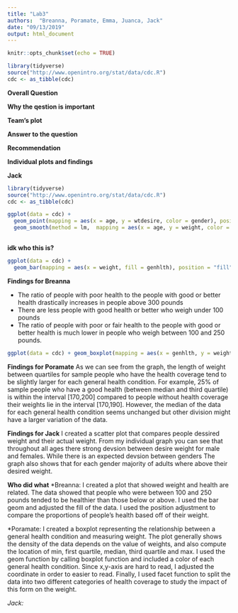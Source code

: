 ---
title: "Lab3"
authors:  "Breanna, Poramate, Emma, Juanca, Jack"
date: "09/13/2019"
output: html_document
---

```{r setup, include=FALSE}
knitr::opts_chunk$set(echo = TRUE)
```

```{r include = FALSE}
library(tidyverse)
source("http://www.openintro.org/stat/data/cdc.R")
cdc <- as_tibble(cdc)
```

**Overall Question**

**Why the qestion is important**

**Team's plot**

**Answer to the question**

**Recommendation**

**Individual plots and findings**

**Jack**
```{r}
library(tidyverse)
source("http://www.openintro.org/stat/data/cdc.R")
cdc <- as_tibble(cdc)

ggplot(data = cdc) + 
  geom_point(mapping = aes(x = age, y = wtdesire, color = gender), position = "jitter") + theme(aspect.ratio = 0.5)+
  geom_smooth(method = lm,  mapping = aes(x = age, y = weight, color = gender))
  

```

**idk who this is?**
```{r}
ggplot(data = cdc) +
  geom_bar(mapping = aes(x = weight, fill = genhlth), position = "fill")
```

**Findings for Breanna**

* The ratio of people with poor health to the people with good or better health drastically increases in people above 300 pounds
* There are less people with good health or better who weigh under 100 pounds
* The ratio of people with poor or fair health to the people with good or better health is much lower in people who weigh between 100 and 250 pounds.

```{r}
ggplot(data = cdc) + geom_boxplot(mapping = aes(x = genhlth, y = weight, color = genhlth))  +coord_flip() + facet_wrap(~hlthplan)
```

**Findings for Poramate**
As we can see from the graph, the length of weight between quartiles for sample people who have the health coverage tend to be slightly larger for each general health condition. For example, 25% of sample people who have a good health (between median and third quartile) is within the interval [170,200] compared to people without health coverage their weights lie in the interval [170,190]. However, the median of the data for each general health condition seems unchanged but other division might have a larger variation of the data.

**Findings for Jack**
I created a scatter plot that compares people dessired weight and their actual weight. From my individual graph you can see that throughout all ages there strong devsion between desire weight for male and females. While there is an expected devsion between genders The graph also shows that for each gender majority of adults where above their desired weight.

**Who did what**
*Breanna: I created a plot that showed weight and health are related. The data showed that people who were between 100 and 250 pounds tended to be healthier than those below or above. I used the bar geom and adjusted the fill of the data. I used the position adjustment to compare the proportions of people's health based off of their weight.

*Poramate: I created a boxplot representing the relationship between a general health condition and measuring weight. The plot generally shows the density of the data depends on the value of weights, and also compute the location of min, first quartile, median, third quartile and max. I used the geom function by calling boxplot function and included a color of each general health condition. Since x,y-axis are hard to read, I adjusted the coordinate in order to easier to read. Finally, I used facet function to split the data into two different categories of health coverage to study the impact of this form on the weight.

*Jack:*
